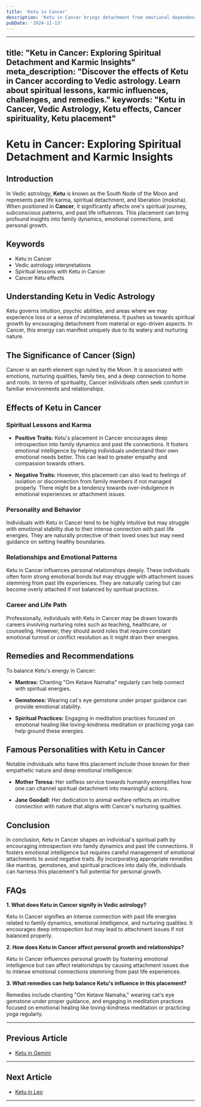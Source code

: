 ```yaml
---
title: 'Ketu in Cancer'
description: 'Ketu in Cancer brings detachment from emotional dependencies and familial attachments. Individuals may feel disconnected from family or struggle with expressing emotions but possess strong intuitive abilities.'
pubDate: '2024-11-13'
---
```


--- 
title: "Ketu in Cancer: Exploring Spiritual Detachment and Karmic Insights"
meta_description: "Discover the effects of Ketu in Cancer according to Vedic astrology. Learn about spiritual lessons, karmic influences, challenges, and remedies."
keywords: "Ketu in Cancer, Vedic Astrology, Ketu effects, Cancer spirituality, Ketu placement"
---

# Ketu in Cancer: Exploring Spiritual Detachment and Karmic Insights

## Introduction

In Vedic astrology, **Ketu** is known as the South Node of the Moon and represents past life karma, spiritual detachment, and liberation (moksha). When positioned in **Cancer**, it significantly affects one's spiritual journey, subconscious patterns, and past life influences. This placement can bring profound insights into family dynamics, emotional connections, and personal growth.

## Keywords

- Ketu in Cancer
- Vedic astrology interpretations
- Spiritual lessons with Ketu in Cancer
- Cancer Ketu effects

## Understanding Ketu in Vedic Astrology

Ketu governs intuition, psychic abilities, and areas where we may experience loss or a sense of incompleteness. It pushes us towards spiritual growth by encouraging detachment from material or ego-driven aspects. In Cancer, this energy can manifest uniquely due to its watery and nurturing nature.

## The Significance of Cancer (Sign)

Cancer is an earth element sign ruled by the Moon. It is associated with emotions, nurturing qualities, family ties, and a deep connection to home and roots. In terms of spirituality, Cancer individuals often seek comfort in familiar environments and relationships.

## Effects of Ketu in Cancer

### Spiritual Lessons and Karma

- **Positive Traits:** Ketu's placement in Cancer encourages deep introspection into family dynamics and past life connections. It fosters emotional intelligence by helping individuals understand their own emotional needs better. This can lead to greater empathy and compassion towards others.
  
- **Negative Traits:** However, this placement can also lead to feelings of isolation or disconnection from family members if not managed properly. There might be a tendency towards over-indulgence in emotional experiences or attachment issues.

### Personality and Behavior

Individuals with Ketu in Cancer tend to be highly intuitive but may struggle with emotional stability due to their intense connection with past life energies. They are naturally protective of their loved ones but may need guidance on setting healthy boundaries.

### Relationships and Emotional Patterns

Ketu in Cancer influences personal relationships deeply. These individuals often form strong emotional bonds but may struggle with attachment issues stemming from past life experiences. They are naturally caring but can become overly attached if not balanced by spiritual practices.

### Career and Life Path

Professionally, individuals with Ketu in Cancer may be drawn towards careers involving nurturing roles such as teaching, healthcare, or counseling. However, they should avoid roles that require constant emotional turmoil or conflict resolution as it might drain their energies.

## Remedies and Recommendations

To balance Ketu's energy in Cancer:

- **Mantras:** Chanting "Om Ketave Namaha" regularly can help connect with spiritual energies.
  
- **Gemstones:** Wearing cat's eye gemstone under proper guidance can provide emotional stability.
  
- **Spiritual Practices:** Engaging in meditation practices focused on emotional healing like loving-kindness meditation or practicing yoga can help ground these energies.

## Famous Personalities with Ketu in Cancer

Notable individuals who have this placement include those known for their empathetic nature and deep emotional intelligence:

- **Mother Teresa:** Her selfless service towards humanity exemplifies how one can channel spiritual detachment into meaningful actions.
  
- **Jane Goodall:** Her dedication to animal welfare reflects an intuitive connection with nature that aligns with Cancer's nurturing qualities.

## Conclusion

In conclusion, Ketu in Cancer shapes an individual's spiritual path by encouraging introspection into family dynamics and past life connections. It fosters emotional intelligence but requires careful management of emotional attachments to avoid negative traits. By incorporating appropriate remedies like mantras, gemstones, and spiritual practices into daily life, individuals can harness this placement's full potential for personal growth.

## FAQs

**1. What does Ketu in Cancer signify in Vedic astrology?**

Ketu in Cancer signifies an intense connection with past life energies related to family dynamics, emotional intelligence, and nurturing qualities. It encourages deep introspection but may lead to attachment issues if not balanced properly.

**2. How does Ketu in Cancer affect personal growth and relationships?**

Ketu in Cancer influences personal growth by fostering emotional intelligence but can affect relationships by causing attachment issues due to intense emotional connections stemming from past life experiences.

**3. What remedies can help balance Ketu's influence in this placement?**

Remedies include chanting "Om Ketave Namaha," wearing cat's eye gemstone under proper guidance, and engaging in meditation practices focused on emotional healing like loving-kindness meditation or practicing yoga regularly.

---

## Previous Article
- [Ketu in Gemini](/blogs-md/0809_Ketu_in_Rashi/080903_Ketu_in_Gemini.mdx)

---

## Next Article
- [Ketu in Leo](/blogs-md/0809_Ketu_in_Rashi/080905_Ketu_in_Leo.mdx)

---
